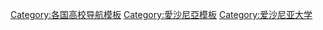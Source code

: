 {{Navbox
| name  = 愛沙尼亞的大學
| title = [[愛沙尼亞大學列表|爱沙尼亚大學]]
| state = {{{state|autocollapse}}}
|listclass = hlist
| image = [[File:Small coat of arms of Estonia.svg|right|40px|愛沙尼亞國徽]]

|group1 = 大學
|list1  =
* [[塔林大學]]
* [[塔林理工大學]]
* [[塔爾圖大學]]
|group2 = 學院
|list2  =
* [[波羅的海國防學院]]
* [[愛沙尼亞藝術學院]]
* [[愛沙尼亞音樂和戲劇學院]]
* [[愛沙尼亞安全科學學院]]
* [[愛沙尼亞航空學院]]
* [[愛沙尼亞生命科學大學]]
* [[愛沙尼亞海事學院]]
* [[愛沙尼亞國防學院]]
* [[塔林應用科學大學]]
* [[塔爾圖藝術學院]]
* [[塔爾圖衛生保健學院]]
}}<noinclude>
{{collapsible option}}
[[Category:各国高校导航模板]]
[[Category:愛沙尼亞模板]]
[[Category:爱沙尼亚大学]]
</noinclude>